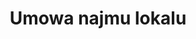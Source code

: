 ---
title: Umowa najmu lokalu
categories: [biznes, praca]
seed:
  {
    address: "02-001 Warszawa, Aleje Jerozolimskie 91",
    apt: 7,
    area: 100,
    room: 3,
    kitchen: 1,
    hall: 1,
    bathroom: 1,
    toilet: 1,
    wardrobe: 0,
    garage: 0,
    systems: "elektryczna, gazowa, centralne ogrzewanie",
    equipment: "Toster Philips o nr seryjnym XBSDCS89734-2342234, dwa fotele, kanapa",
    purpose: "do celów mieszkalnych",
    rent: 2300,
    rentmethod: "płatny przelewem na konto Wynajmującego",
    rentdue: 14,
    billslandlord: "zużycie energii, zużycie gazu, zużycie wody, wywóz śmieci",
    billstenant: "opłata za internet, opłata telewizyjna",
    deposit: 2300,
    depositmethod: "płatna przelewem na konto Wynajmującego",
    repairs: 2500,
    termination: 14,
    return: 14,
  }
index: [
  {title: Przedmiot umowy, questions: [adres, powierzchnia, pomieszczenia, instalacje, wyposazenie]},
  {title: Przebieg umowy, questions: [przeznaczenie, czynsz, oplaty, kaucja, naprawy, wypowiedzenie, zwrot]},
]
---